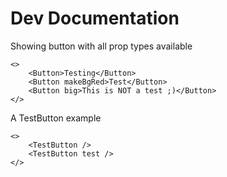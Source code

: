 # Dev Documentation

Showing button with all prop types available

```
<>
    <Button>Testing</Button>
    <Button makeBgRed>Test</Button>
    <Button big>This is NOT a test ;)</Button>
</>
```

A TestButton example

```
<>
    <TestButton />
    <TestButton test />
</>
```
